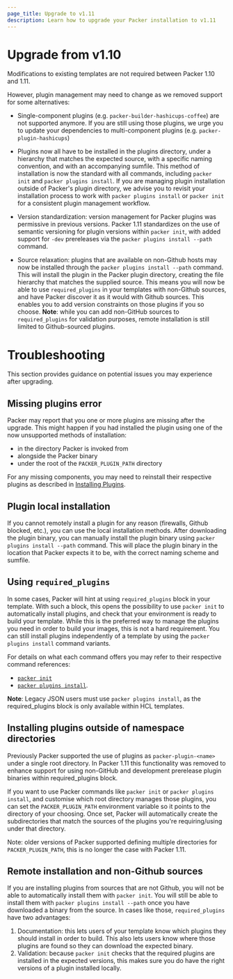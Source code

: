 ```yaml
---
page_title: Upgrade to v1.11
description: Learn how to upgrade your Packer installation to v1.11
---
```


# Upgrade from v1.10

Modifications to existing templates are not required between Packer 1.10 and 1.11.

However, plugin management may need to change as we removed support for some alternatives:

* Single-component plugins (e.g. `packer-builder-hashicups-coffee`) are not supported anymore.
  If you are still using those plugins, we urge you to update your dependencies to multi-component plugins (e.g. `packer-plugin-hashicups`)

* Plugins now all have to be installed in the plugins directory, under a hierarchy that matches the expected source, with a specific naming convention, and with an accompanying sumfile.
  This method of installation is now the standard with all commands, including `packer init` and `packer plugins install`.
  If you are managing plugin installation outside of Packer's plugin directory, we advise you to revisit your installation process
  to work with `packer plugins install` or `packer init` for a consistent plugin management workflow.

* Version standardization: version management for Packer plugins was permissive in previous versions.
  Packer 1.11 standardizes on the use of semantic versioning for plugin versions within `packer init`,
  with added support for `-dev` prereleases via the `packer plugins install --path` command.

* Source relaxation: plugins that are available on non-Github hosts may now be installed through the `packer plugins install --path` command.
  This will install the plugin in the Packer plugin directory, creating the file hierarchy that matches the supplied source.
  This means you will now be able to use `required_plugins` in your templates with non-Github sources, and have Packer discover it as it would with Github sources.
  This enables you to add version constraints on those plugins if you so choose.
  **Note**:  while you can add non-GitHub sources to `required_plugins` for validation purposes, remote installation is still limited to Github-sourced plugins.

# Troubleshooting

This section provides guidance on potential issues you may experience after upgrading.

## Missing plugins error

Packer may report that you one or more plugins are missing after the upgrade.
This might happen if you had installed the plugin using one of the now unsupported methods of installation:

* in the directory Packer is invoked from
* alongside the Packer binary
* under the root of the `PACKER_PLUGIN_PATH` directory

For any missing components, you may need to reinstall their respective plugins as described in [Installing Plugins](/packer/docs/plugins/install).

## Plugin local installation

If you cannot remotely install a plugin for any reason (firewalls, Github blocked, etc.), you can use the local installation methods.
After downloading the plugin binary, you can manually install the plugin binary using `packer plugins install --path` command.
This will place the plugin binary in the location that Packer expects it to be, with the correct naming scheme and sumfile.

## Using `required_plugins`

In some cases, Packer will hint at using `required_plugins` block in your template.
With such a block, this opens the possibility to use `packer init` to automatically install plugins, and check that your environment is ready to build your template.
While this is the preferred way to manage the plugins you need in order to build your images, this is not a hard requirement.
You can still install plugins independently of a template by using the `packer plugins install` command variants.

For details on what each command offers you may refer to their respective command references:
* [`packer init`](https://developer.hashicorp.com/packer/docs/commands/init)
* [`packer plugins install`](https://developer.hashicorp.com/packer/docs/commands/plugins/install).

**Note**: Legacy JSON users must use `packer plugins install`, as the required_plugins block is only available within HCL templates.

## Installing plugins outside of namespace directories

Previously Packer supported the use of plugins as `packer-plugin-<name>` under a single root directory.
In Packer 1.11 this functionality was removed to enhance support for using non-GitHub and development prerelease plugin binaries within required_plugins block.

If you want to use Packer commands like `packer init` or `packer plugins install`, and customise which root directory manages those plugins,
you can set the `PACKER_PLUGIN_PATH` environment variable so it points to the directory of your choosing.
Once set, Packer will automatically create the subdirectories that match the sources of the plugins you're requiring/using under that directory.

Note: older versions of Packer supported defining multiple directories for `PACKER_PLUGIN_PATH`, this is no longer the case with Packer 1.11.

## Remote installation and non-Github sources

If you are installing plugins from sources that are not Github, you will not be able to automatically install them with `packer init`.
You will still be able to install them with `packer plugins install --path` once you have downloaded a binary from the source.
In cases like those, `required_plugins` have two advantages:

1. Documentation: this lets users of your template know which plugins they should install in order to build.
   This also lets users know where those plugins are found so they can download the expected binary.
2. Validation: because `packer init` checks that the required plugins are installed in the expected versions, this makes sure
   you do have the right versions of a plugin installed locally.
